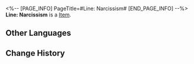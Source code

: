 <%-- [PAGE_INFO]
PageTitle=#Line: Narcissism#
[END_PAGE_INFO] --%>
{{Item Infobox
|title       = Line: Narcissism
|id          = 223273
|image       = Dreamscape Pass Sticker Text.png
|type        = 
|invCategory = 
|rarity      = 4
|effect      = Digital stickers that can be used to decorate the pages of the Dreamtour Handbook. They come in many different styles.
|description = 
|source1     = Make the (self-proclaimed) tallest Pepeshi feel happy
}}
{{Description|1=A mirror is the greatest invention in the world, for it can reflect the image of me, the most flawless being in the world!}}
'''Line: Narcissism''' is a [[Item]].

==Other Languages==
{{Other Languages
|en   = Line: Narcissism
|zhs  = 台词：自恋
|zht  = 台詞：自戀
|ja   = セリフ：ナルシシズム
|ko   = 대사: 자아도취
|es   = Guion: Narcisismo
|fr   = Réplique : narcissisme
|ru   = Реплика: Нарциссизм
|th   = บทพูด: หลงตัวเอง
|vi   = Lời Thoại: Tự Luyến
|de   = Spruch: Narzissmus
|id   = Dialog: Narsistik
|pt   = Linha: Narcisismo
}}

==Change History==
{{Change History|2.0}}